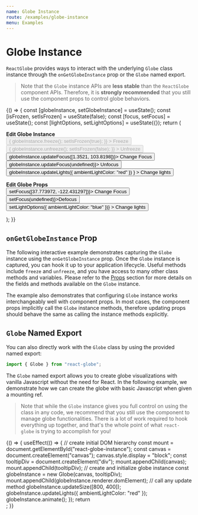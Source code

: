 ```yaml
---
name: Globe Instance
route: /examples/globe-instance
menu: Examples
---
```




# Globe Instance

`ReactGlobe` provides ways to interact with the underlying `Globe` class instance through the `onGetGlobeInstance` prop or the `Globe` named export.

> Note that the `Globe` instance APIs are **less stable** than the `ReactGlobe` component APIs. Therefore, it is **strongly recommended** that you still use the component props to control globe behaviors.

<Playground>
  {() => {
    const [globeInstance, setGlobeInstance] = useState();
    const [isFrozen, setIsFrozen] = useState(false);
    const [focus, setFocus] = useState();
    const [lightOptions, setLightOptions] = useState({});
    return (
      <div>
        <p>
          <b>Edit Globe Instance</b>
          <br />
          <button
            disabled={isFrozen}
            onClick={() => {
              globeInstance.freeze();
              setIsFrozen(true);
            }}
          >
            Freeze
          </button>
          <button
            disabled={!isFrozen}
            onClick={() => {
              globeInstance.unfreeze();
              setIsFrozen(false);
            }}
          >
            Unfreeze
          </button>
          <br />
          <button onClick={() => globeInstance.updateFocus([1.3521, 103.8198])}>
            Change Focus
          </button>
          <button onClick={() => globeInstance.updateFocus(undefined)}>
            Unfocus
          </button>
          <button
            onClick={() =>
              globeInstance.updateLights({ ambientLightColor: "red" })
            }
          >
            Change lights
          </button>
          <br />
        </p>
        <p>
          <b>Edit Globe Props</b>
          <br />
          <button onClick={() => setFocus([37.773972, -122.431297])}>
            Change Focus
          </button>
          <button onClick={() => setFocus(undefined)}>Defocus</button>
          <button
            onClick={() => setLightOptions({ ambientLightColor: "blue" })}
          >
            Change lights
          </button>
        </p>
        <ReactGlobe
          focus={focus}
          lightOptions={lightOptions}
          markers={markers}
          onGetGlobeInstance={setGlobeInstance}
        />
      </div>
    );
  }}
</Playground>

## `onGetGlobeInstance` Prop

The following interactive example demonstrates capturing the `Globe` instance using the `onGetGlobeInstance` prop. Once the `Globe` instance is captured, you can hook it up to your application lifecycle. Useful methods include `freeze` and `unfreeze`, and you have access to many other class methods and variables. Please refer to the [Props](../props#globe-instance) section for more details on the fields and methods available on the `Globe` instance.

The example also demonstrates that configuring `Globe` instance works interchangeably well with component props. In most cases, the component props implicitly call the `Globe` instance methods, therefore updating props should behave the same as calling the instance methods explicitly.

## `Globe` Named Export

You can also directly work with the `Globe` class by using the provided named export:

```js
import { Globe } from "react-globe";
```

The `Globe` named export allows you to create globe visualizations with vanilla Javascript without the need for React. In the following example, we demonstrate how we can create the globe with basic Javascript when given a mounting ref.

> Note that while the `Globe` instance gives you full control on using the class in any code, we recommend that you still use the component to manage globe functionalities. There is a lot of work required to hook everything up together, and that's the whole point of what `react-globe` is trying to accomplish for you!

<Playground>
  {() => {
    useEffect(() => {
      // create initial DOM hierarchy
      const mount = document.getElementById("react-globe-instance");
      const canvas = document.createElement("canvas");
      canvas.style.display = "block";
      const tooltipDiv = document.createElement("div");
      mount.appendChild(canvas);
      mount.appendChild(tooltipDiv);
      // create and initialize globe instance
      const globeInstance = new Globe(canvas, tooltipDiv);
      mount.appendChild(globeInstance.renderer.domElement);
      // call any update method
      globeInstance.updateSize([800, 400]);
      globeInstance.updateLights({ ambientLightColor: "red" });
      globeInstance.animate();
    });
    return <div id="react-globe-instance" />;
  }}
</Playground>
